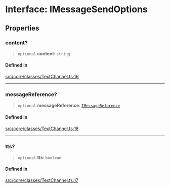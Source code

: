 # Interface: IMessageSendOptions

## Properties

### content?

> `optional` **content**: `string`

#### Defined in

[src/core/classes/TextChannel.ts:16](https://github.com/devdimer/cordium.js/blob/06472310c5bbe29a93ef738128bd60352268a62b/src/core/classes/TextChannel.ts#L16)

***

### messageReference?

> `optional` **messageReference**: [`IMessageReference`](IMessageReference.mdx)

#### Defined in

[src/core/classes/TextChannel.ts:18](https://github.com/devdimer/cordium.js/blob/06472310c5bbe29a93ef738128bd60352268a62b/src/core/classes/TextChannel.ts#L18)

***

### tts?

> `optional` **tts**: `boolean`

#### Defined in

[src/core/classes/TextChannel.ts:17](https://github.com/devdimer/cordium.js/blob/06472310c5bbe29a93ef738128bd60352268a62b/src/core/classes/TextChannel.ts#L17)
